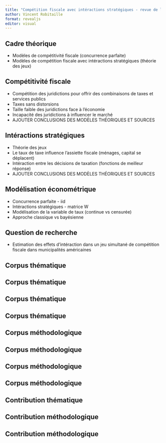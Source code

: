 ```yaml
---
title: "Compétition fiscale avec intéractions stratégiques - revue de littérature sur les modèles empiriques"
author: Vincent Robitaille
format: revealjs
editor: visual
---
```


## Cadre théorique

-   Modèles de compétitivité fiscale (concurrence parfaite)
-   Modèles de compétition fiscale avec intéractions stratégiques (théorie des jeux)

## Compétitivité fiscale

-   Compétition des juridictions pour offrir des combinaisons de taxes et services publics
-   Taxes sans distorsions
-   Taille faible des juridictions face à l'économie
-   Incapacité des juridictions à influencer le marché
-   AJOUTER CONCLUSIONS DES MODÈLES THÉORIQUES ET SOURCES

## Intéractions stratégiques

-   Théorie des jeux
-   Le taux de taxe influence l'assiette fiscale (ménages, capital se déplacent)
-   Intéraction entre les décisions de taxation (fonctions de meilleur réponse)
-   AJOUTER CONCLUSIONS DES MODÈLES THÉORIQUES ET SOURCES

## Modélisation économétrique

-   Concurrence parfaite - iid
-   Intéractions stratégiques - matrice W
-   Modélisation de la variable de taux (continue vs censurée)
-   Approche classique vs bayésienne

## Question de recherche

-   Estimation des effets d'intéraction dans un jeu simultané de compétition fiscale dans municipalités américaines

## Corpus thématique

## Corpus thématique

## Corpus thématique

## Corpus thématique

## Corpus méthodologique

## Corpus méthodologique

## Corpus méthodologique

## Corpus méthodologique

## Contribution thématique

## Contribution méthodologique

## Contribution méthodologique
